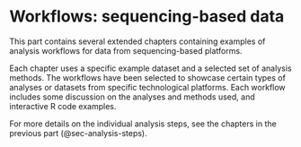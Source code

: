 # Workflows: sequencing-based data {#sec-workflows-sequencing-based}

This part contains several extended chapters containing examples of analysis workflows for data from sequencing-based platforms.

Each chapter uses a specific example dataset and a selected set of analysis methods. The workflows have been selected to showcase certain types of analyses or datasets from specific technological platforms. Each workflow includes some discussion on the analyses and methods used, and interactive R code examples.

For more details on the individual analysis steps, see the chapters in the previous part (@sec-analysis-steps).
